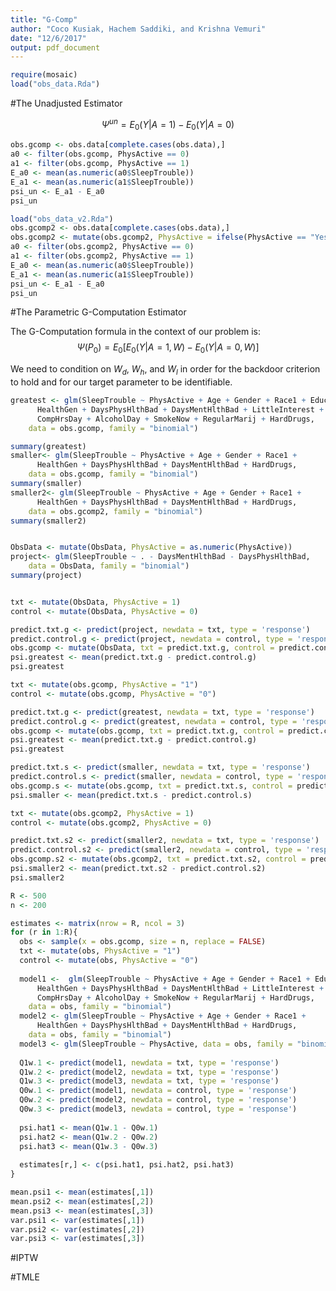 ```yaml
---
title: "G-Comp"
author: "Coco Kusiak, Hachem Saddiki, and Krishna Vemuri"
date: "12/6/2017"
output: pdf_document
---
```


```r
require(mosaic)
load("obs_data.Rda")
```  

#The Unadjusted Estimator  

$$\Psi^{un} = E_0(Y|A=1) - E_0(Y|A=0)$$

```r
obs.gcomp <- obs.data[complete.cases(obs.data),]
a0 <- filter(obs.gcomp, PhysActive == 0)
a1 <- filter(obs.gcomp, PhysActive == 1)
E_a0 <- mean(as.numeric(a0$SleepTrouble))
E_a1 <- mean(as.numeric(a1$SleepTrouble))
psi_un <- E_a1 - E_a0
psi_un
```

```r
load("obs_data_v2.Rda")
obs.gcomp2 <- obs.data[complete.cases(obs.data),]
obs.gcomp2 <- mutate(obs.gcomp2, PhysActive = ifelse(PhysActive == "Yes", 1, 0))
a0 <- filter(obs.gcomp2, PhysActive == 0)
a1 <- filter(obs.gcomp2, PhysActive == 1)
E_a0 <- mean(as.numeric(a0$SleepTrouble))
E_a1 <- mean(as.numeric(a1$SleepTrouble))
psi_un <- E_a1 - E_a0
psi_un
```


#The Parametric G-Computation Estimator  

The G-Computation formula in the context of our problem is:  
$$\Psi(P_0) = E_0[E_0(Y|A=1, W) - E_0(Y|A=0,W)]$$  

We need to condition on $W_d$, $W_h$, and $W_l$ in order for the backdoor criterion to hold and for our target parameter to be identifiable.  


```r
greatest <- glm(SleepTrouble ~ PhysActive + Age + Gender + Race1 + Education + MaritalStatus + HHIncomeMid + HomeOwn +
      HealthGen + DaysPhysHlthBad + DaysMentHlthBad + LittleInterest + Depressed + TVHrsDay + 
      CompHrsDay + AlcoholDay + SmokeNow + RegularMarij + HardDrugs, 
    data = obs.gcomp, family = "binomial")

summary(greatest)
smaller<- glm(SleepTrouble ~ PhysActive + Age + Gender + Race1 + 
      HealthGen + DaysPhysHlthBad + DaysMentHlthBad + HardDrugs, 
    data = obs.gcomp, family = "binomial")
summary(smaller)
smaller2<- glm(SleepTrouble ~ PhysActive + Age + Gender + Race1 + 
      HealthGen + DaysPhysHlthBad + DaysMentHlthBad + HardDrugs, 
    data = obs.gcomp2, family = "binomial")
summary(smaller2)


ObsData <- mutate(ObsData, PhysActive = as.numeric(PhysActive))
project<- glm(SleepTrouble ~ . - DaysMentHlthBad - DaysPhysHlthBad, 
    data = ObsData, family = "binomial")
summary(project)


txt <- mutate(ObsData, PhysActive = 1)
control <- mutate(ObsData, PhysActive = 0)

predict.txt.g <- predict(project, newdata = txt, type = 'response')
predict.control.g <- predict(project, newdata = control, type = 'response')
obs.gcomp <- mutate(ObsData, txt = predict.txt.g, control = predict.control.g)
psi.greatest <- mean(predict.txt.g - predict.control.g)
psi.greatest

```

```r
txt <- mutate(obs.gcomp, PhysActive = "1")
control <- mutate(obs.gcomp, PhysActive = "0")

predict.txt.g <- predict(greatest, newdata = txt, type = 'response')
predict.control.g <- predict(greatest, newdata = control, type = 'response')
obs.gcomp <- mutate(obs.gcomp, txt = predict.txt.g, control = predict.control.g)
psi.greatest <- mean(predict.txt.g - predict.control.g)
psi.greatest

predict.txt.s <- predict(smaller, newdata = txt, type = 'response')
predict.control.s <- predict(smaller, newdata = control, type = 'response')
obs.gcomp.s <- mutate(obs.gcomp, txt = predict.txt.s, control = predict.control.s)
psi.smaller <- mean(predict.txt.s - predict.control.s)
```

```r
txt <- mutate(obs.gcomp2, PhysActive = 1)
control <- mutate(obs.gcomp2, PhysActive = 0)

predict.txt.s2 <- predict(smaller2, newdata = txt, type = 'response')
predict.control.s2 <- predict(smaller2, newdata = control, type = 'response')
obs.gcomp.s2 <- mutate(obs.gcomp2, txt = predict.txt.s2, control = predict.control.s2)
psi.smaller2 <- mean(predict.txt.s2 - predict.control.s2)
psi.smaller2
```


```r
R <- 500
n <- 200

estimates <- matrix(nrow = R, ncol = 3)
for (r in 1:R){
  obs <- sample(x = obs.gcomp, size = n, replace = FALSE)
  txt <- mutate(obs, PhysActive = "1")
  control <- mutate(obs, PhysActive = "0")
  
  model1 <-  glm(SleepTrouble ~ PhysActive + Age + Gender + Race1 + Education + MaritalStatus + HHIncomeMid + HomeOwn +
      HealthGen + DaysPhysHlthBad + DaysMentHlthBad + LittleInterest + Depressed + TVHrsDay + 
      CompHrsDay + AlcoholDay + SmokeNow + RegularMarij + HardDrugs, 
    data = obs, family = "binomial")
  model2 <- glm(SleepTrouble ~ PhysActive + Age + Gender + Race1 + 
      HealthGen + DaysPhysHlthBad + DaysMentHlthBad + HardDrugs, 
    data = obs, family = "binomial")
  model3 <- glm(SleepTrouble ~ PhysActive, data = obs, family = "binomial")
  
  Q1w.1 <- predict(model1, newdata = txt, type = 'response')
  Q1w.2 <- predict(model2, newdata = txt, type = 'response')
  Q1w.3 <- predict(model3, newdata = txt, type = 'response')
  Q0w.1 <- predict(model1, newdata = control, type = 'response')
  Q0w.2 <- predict(model2, newdata = control, type = 'response')
  Q0w.3 <- predict(model3, newdata = control, type = 'response')
  
  psi.hat1 <- mean(Q1w.1 - Q0w.1)
  psi.hat2 <- mean(Q1w.2 - Q0w.2)
  psi.hat3 <- mean(Q1w.3 - Q0w.3)
  
  estimates[r,] <- c(psi.hat1, psi.hat2, psi.hat3)
}

mean.psi1 <- mean(estimates[,1])
mean.psi2 <- mean(estimates[,2])
mean.psi3 <- mean(estimates[,3])
var.psi1 <- var(estimates[,1])
var.psi2 <- var(estimates[,2])
var.psi3 <- var(estimates[,3])
```  


#IPTW  













#TMLE  





